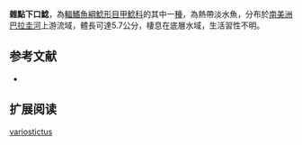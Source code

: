 {{Speciesbox
| name = 雜點下口鯰
| image = 
| image_width = 250px
| image_caption = 
| status = NE
| status_system = IUCN3.1
| genus = Hypostomus
| species = variostictus
| authority = [[Miranda_Ribeiro|Miranda Ribeiro]], 1912
| synonyms = *''Plecostomus variostictus'',Miranda Ribeiro, 1912
}}

'''雜點下口鯰'''，為[[輻鰭魚綱|輻鰭魚綱]][[鯰形目|鯰形目]][[甲鯰科|甲鯰科]]的其中一[[種|種]]，為熱帶淡水魚，分布於[[南美洲|南美洲]][[巴拉圭河|巴拉圭河]]上游流域，體長可達5.7公分，棲息在底層水域，生活習性不明。
==参考文献==
*{{FishBase_species|genus=Hypostomus|species=variostictus|year=2015|month=1}}

== 扩展阅读 ==
{{refbegin}}
{{wikispecies-inline|Hypostomus variostictus|雜點下口鯰}}
{{refend}}
{{Taxonbar|from=Q5758738}}

[[Category:下口鯰屬|variostictus]]